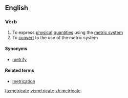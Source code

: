 ==English==

===Verb===
{{en-verb|metricat|ing}}

# To express [[physical]] [[quantity|quantities]] using the [[metric system]]
# To [[convert]] to the use of the metric system

====Synonyms====
*{{sense|convert to metric}} [[metrify]]

====Related terms====
*[[metrication]]

[[ta:metricate]]
[[vi:metricate]]
[[zh:metricate]]